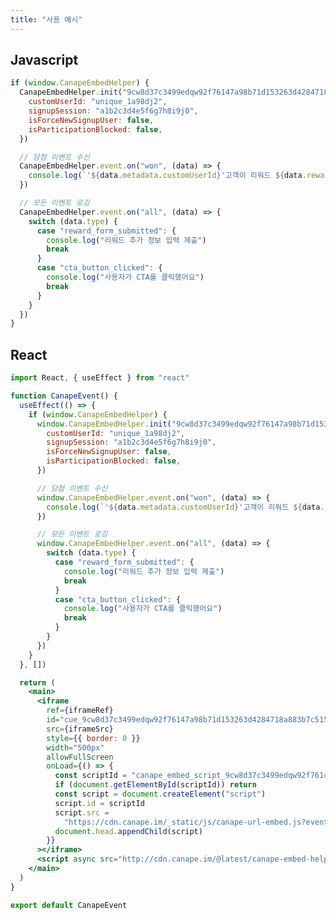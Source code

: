 ```yaml
---
title: "사용 예시"
---
```


## Javascript

```javascript
if (window.CanapeEmbedHelper) {
  CanapeEmbedHelper.init("9cw8d37c3499edqw92f76147a98b71d153263d4284718a883b7c515c66cf290b", "*", {
    customUserId: "unique_1a98dj2",
    signupSession: "a1b2c3d4e5f6g7h8i9j0",
    isForceNewSignupUser: false,
    isParticipationBlocked: false,
  })

  // 당첨 이벤트 수신
  CanapeEmbedHelper.event.on("won", (data) => {
    console.log(`'${data.metadata.customUserId}'고객이 리워드 ${data.rewardName}에 당첨.`)
  })

  // 모든 이벤트 로깅
  CanapeEmbedHelper.event.on("all", (data) => {
    switch (data.type) {
      case "reward_form_submitted": {
        console.log("리워드 추가 정보 입력 제출")
        break
      }
      case "cta_button_clicked": {
        console.log("사용자가 CTA를 클릭했어요")
        break
      }
    }
  })
}
```

## React

```jsx
import React, { useEffect } from "react"

function CanapeEvent() {
  useEffect(() => {
    if (window.CanapeEmbedHelper) {
      window.CanapeEmbedHelper.init("9cw8d37c3499edqw92f76147a98b71d153263d4284718a883b7c515c66cf290b", "*", {
        customUserId: "unique_1a98dj2",
        signupSession: "a1b2c3d4e5f6g7h8i9j0",
        isForceNewSignupUser: false,
        isParticipationBlocked: false,
      })

      // 당첨 이벤트 수신
      window.CanapeEmbedHelper.event.on("won", (data) => {
        console.log(`'${data.metadata.customUserId}'고객이 리워드 ${data.rewardName}에 당첨.`)
      })

      // 모든 이벤트 로깅
      window.CanapeEmbedHelper.event.on("all", (data) => {
        switch (data.type) {
          case "reward_form_submitted": {
            console.log("리워드 추가 정보 입력 제출")
            break
          }
          case "cta_button_clicked": {
            console.log("사용자가 CTA를 클릭했어요")
            break
          }
        }
      })
    }
  }, [])

  return (
    <main>
      <iframe
        ref={iframeRef}
        id="cue_9cw8d37c3499edqw92f76147a98b71d153263d4284718a883b7c515c66cf290b"
        src={iframeSrc}
        style={{ border: 0 }}
        width="500px"
        allowFullScreen
        onLoad={() => {
          const scriptId = "canape_embed_script_9cw8d37c3499edqw92f76147a98b71d153263d4284718a883b7c515c66cf290b"
          if (document.getElementById(scriptId)) return
          const script = document.createElement("script")
          script.id = scriptId
          script.src =
            "https://cdn.canape.im/_static/js/canape-url-embed.js?event_id=9cw8d37c3499edqw92f76147a98b71d153263d4284718a883b7c515c66cf290b"
          document.head.appendChild(script)
        }}
      ></iframe>
      <script async src="http://cdn.canape.im/@latest/canape-embed-helper.js"></script>
    </main>
  )
}

export default CanapeEvent
```

